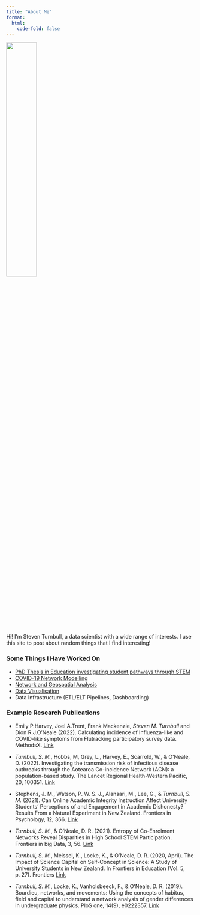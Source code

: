 ```yaml
---
title: "About Me"
format:
  html:
    code-fold: false
---
```



![](static/pictures/Synergia%202023-110.jpg){fig-align="center" height=40% width=40%}

Hi! I'm Steven Turnbull, a data scientist with a wide range of interests. 
I use this site to post about random things that I find interesting!

### Some Things I Have Worked On
- [PhD Thesis in Education investigating student pathways through STEM](https://researchspace.auckland.ac.nz/handle/2292/54611)
- [COVID-19 Network Modelling](https://www.pmscienceprizes.org.nz/2020-prime-ministers-science-prize-winner/)
- [Network and Geospatial Analysis](https://www.ncbi.nlm.nih.gov/pmc/articles/PMC8733170/)
- [Data Visualisation](https://github.com/sturbull/tidytuesday)
- Data Infrastructure (ETL/ELT Pipelines, Dashboarding)

### Example Research Publications
::: {.border}
- Emily P.Harvey, Joel A.Trent, Frank Mackenzie, *Steven M. Turnbull* and Dion R.J.O’Neale (2022). Calculating incidence of Influenza-like and COVID-like symptoms from Flutracking participatory survey
data. MethodsX. [Link](https://doi.org/10.1016/j.mex.2022.101820)

- *Turnbull, S. M.*, Hobbs, M, Grey, L., Harvey, E., Scarrold, W., & O’Neale, D. (2022). Investigating the transmission risk of infectious disease outbreaks through the Aotearoa Co-incidence Network (ACN): a population-based study. The Lancet Regional Health-Western Pacific, 20, 100351. [Link]((https://www.ncbi.nlm.nih.gov/pmc/articles/PMC8733170/))

- Stephens, J. M., Watson, P. W. S. J., Alansari, M., Lee, G., & *Turnbull, S. M.* (2021). Can Online Academic Integrity Instruction Affect University Students’ Perceptions of and Engagement in Academic Dishonesty? Results From a Natural Experiment in New Zealand. Frontiers in Psychology, 12, 366. [Link](https://pubmed.ncbi.nlm.nih.gov/33679506/)

- *Turnbull, S. M.*, & O’Neale, D. R. (2021). Entropy of Co-Enrolment Networks Reveal Disparities in High School STEM Participation. Frontiers in big Data, 3, 56. [Link](https://www.frontiersin.org/journals/big-data/articles/10.3389/fdata.2020.599016/full)

- *Turnbull, S. M.*, Meissel, K., Locke, K., & O’Neale, D. R. (2020, April). The Impact of Science Capital on Self-Concept in Science: A Study of University Students in New Zealand. In Frontiers in Education (Vol. 5, p. 27). Frontiers [Link](https://www.frontiersin.org/journals/education/articles/10.3389/feduc.2020.00027/full)

- *Turnbull, S. M.*, Locke, K., Vanholsbeeck, F., & O’Neale, D. R. (2019). Bourdieu, networks, and movements: Using the concepts of habitus, field and capital to understand a network analysis of gender differences in undergraduate physics. PloS one, 14(9), e0222357. [Link](https://journals.plos.org/plosone/article?id=10.1371/journal.pone.0222357)
:::

